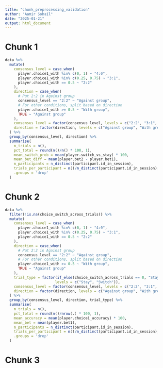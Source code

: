 ```yaml
---
title: "chunk_preprocessing_validation"
author: "Aamir Sohail"
date: "2025-01-21"
output: html_document
---
```


# Chunk 1

```r
data %>%
  mutate(
    consensus_level = case_when(
      player.choice1_with %in% c(0, 1) ~ "4:0",
      player.choice1_with %in% c(0.25, 0.75) ~ "3:1",
      player.choice1_with == 0.5 ~ "2:2"
    ),
    direction = case_when(
      # Put 2:2 in Against group
      consensus_level == "2:2" ~ "Against group",
      # For other conditions, split based on direction
      player.choice1_with >= 0.5 ~ "With group",
      TRUE ~ "Against group"
    ),
    consensus_level = factor(consensus_level, levels = c("2:2", "3:1", "4:0")),
    direction = factor(direction, levels = c("Against group", "With group"))
  ) %>%
  group_by(consensus_level, direction) %>%
  summarise(
    n_trials = n(),
    pct_total = round(n()/n() * 100, 1),
    mean_switch_prob = mean(player.switch_vs_stay) * 100,
    mean_bet_diff = mean(player.bet2 - player.bet1),
    n_participants = n_distinct(participant.id_in_session),
    trials_per_participant = n()/n_distinct(participant.id_in_session),
    .groups = 'drop'
  )
```

# Chunk 2

```r
data %>%
  filter(!is.na(choice_switch_across_trials)) %>%
  mutate(
    consensus_level = case_when(
      player.choice1_with %in% c(0, 1) ~ "4:0",
      player.choice1_with %in% c(0.25, 0.75) ~ "3:1",
      player.choice1_with == 0.5 ~ "2:2"
    ),
    direction = case_when(
      # Put 2:2 in Against group
      consensus_level == "2:2" ~ "Against group",
      # For other conditions, split based on direction
      player.choice1_with >= 0.5 ~ "With group",
      TRUE ~ "Against group"
    ),
    trial_type = factor(if_else(choice_switch_across_trials == 0, "Stay", "Switch"), 
                       levels = c("Stay", "Switch")),
    consensus_level = factor(consensus_level, levels = c("2:2", "3:1", "4:0")),
    direction = factor(direction, levels = c("Against group", "With group"))
  ) %>%
  group_by(consensus_level, direction, trial_type) %>%
  summarise(
    n_trials = n(),
    pct_total = round(n()/nrow(.) * 100, 1),
    mean_accuracy = mean(player.choice1_accuracy) * 100,
    mean_bet = mean(player.bet1),
    n_participants = n_distinct(participant.id_in_session),
    trials_per_participant = n()/n_distinct(participant.id_in_session),
    .groups = 'drop'
  )
```

# Chunk 3

